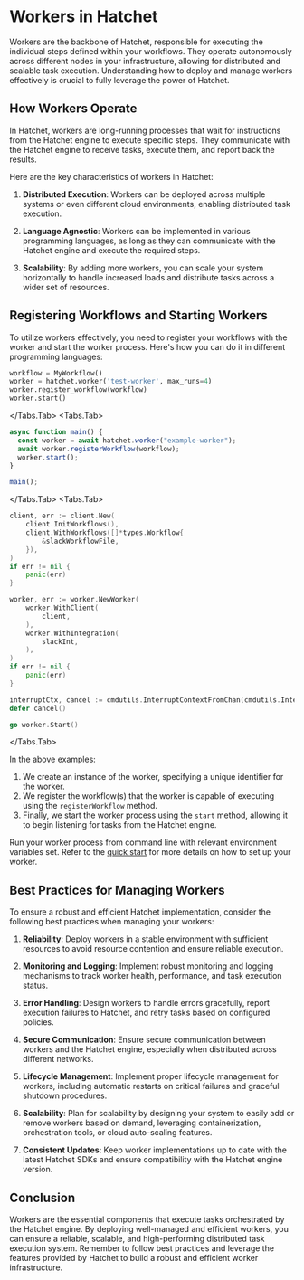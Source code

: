 
# Workers in Hatchet

Workers are the backbone of Hatchet, responsible for executing the individual steps defined within your workflows. They operate autonomously across different nodes in your infrastructure, allowing for distributed and scalable task execution. Understanding how to deploy and manage workers effectively is crucial to fully leverage the power of Hatchet.

## How Workers Operate

In Hatchet, workers are long-running processes that wait for instructions from the Hatchet engine to execute specific steps. They communicate with the Hatchet engine to receive tasks, execute them, and report back the results.

Here are the key characteristics of workers in Hatchet:

1. **Distributed Execution**: Workers can be deployed across multiple systems or even different cloud environments, enabling distributed task execution.

2. **Language Agnostic**: Workers can be implemented in various programming languages, as long as they can communicate with the Hatchet engine and execute the required steps.

3. **Scalability**: By adding more workers, you can scale your system horizontally to handle increased loads and distribute tasks across a wider set of resources.

## Registering Workflows and Starting Workers

To utilize workers effectively, you need to register your workflows with the worker and start the worker process. Here's how you can do it in different programming languages:

<UniversalTabs key="worker">
  <Tabs.Tab>

```python
workflow = MyWorkflow()
worker = hatchet.worker('test-worker', max_runs=4)
worker.register_workflow(workflow)
worker.start()
```

  </Tabs.Tab>
  <Tabs.Tab>

```typescript
async function main() {
  const worker = await hatchet.worker("example-worker");
  await worker.registerWorkflow(workflow);
  worker.start();
}

main();
```

  </Tabs.Tab>
  <Tabs.Tab>

```go
client, err := client.New(
    client.InitWorkflows(),
    client.WithWorkflows([]*types.Workflow{
        &slackWorkflowFile,
    }),
)
if err != nil {
    panic(err)
}

worker, err := worker.NewWorker(
    worker.WithClient(
        client,
    ),
    worker.WithIntegration(
        slackInt,
    ),
)
if err != nil {
    panic(err)
}

interruptCtx, cancel := cmdutils.InterruptContextFromChan(cmdutils.InterruptChan())
defer cancel()

go worker.Start()
```

  </Tabs.Tab>
</UniversalTabs>

In the above examples:

1. We create an instance of the worker, specifying a unique identifier for the worker.
2. We register the workflow(s) that the worker is capable of executing using the `registerWorkflow` method.
3. Finally, we start the worker process using the `start` method, allowing it to begin listening for tasks from the Hatchet engine.

Run your worker process from command line with relevant environment variables set. Refer to the [quick start](https://docs.hatchet.run/home/quickstart/first-workflow) for more details on how to set up your worker.

## Best Practices for Managing Workers

To ensure a robust and efficient Hatchet implementation, consider the following best practices when managing your workers:

1. **Reliability**: Deploy workers in a stable environment with sufficient resources to avoid resource contention and ensure reliable execution.

2. **Monitoring and Logging**: Implement robust monitoring and logging mechanisms to track worker health, performance, and task execution status.

3. **Error Handling**: Design workers to handle errors gracefully, report execution failures to Hatchet, and retry tasks based on configured policies.

4. **Secure Communication**: Ensure secure communication between workers and the Hatchet engine, especially when distributed across different networks.

5. **Lifecycle Management**: Implement proper lifecycle management for workers, including automatic restarts on critical failures and graceful shutdown procedures.

6. **Scalability**: Plan for scalability by designing your system to easily add or remove workers based on demand, leveraging containerization, orchestration tools, or cloud auto-scaling features.

7. **Consistent Updates**: Keep worker implementations up to date with the latest Hatchet SDKs and ensure compatibility with the Hatchet engine version.

## Conclusion

Workers are the essential components that execute tasks orchestrated by the Hatchet engine. By deploying well-managed and efficient workers, you can ensure a reliable, scalable, and high-performing distributed task execution system. Remember to follow best practices and leverage the features provided by Hatchet to build a robust and efficient worker infrastructure.
